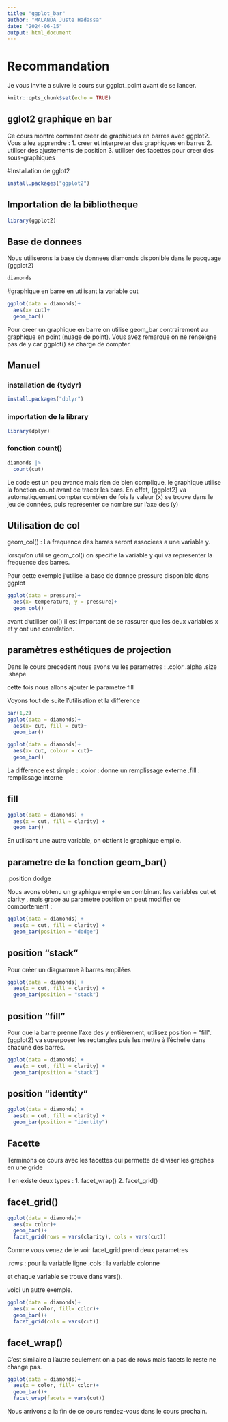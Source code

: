 ```yaml
---
title: "ggplot_bar"
author: "MALANDA Juste Hadassa"
date: "2024-06-15"
output: html_document
---
```

# Recommandation
Je vous invite a suivre le cours sur ggplot_point avant de se lancer.

```r
knitr::opts_chunk$set(echo = TRUE)
```

## gglot2 graphique en bar
Ce cours montre comment creer de graphiques en barres avec ggplot2.
Vous allez apprendre : 
  1. creer et interpreter des graphiques en barres
  2. utiliser des ajustements de position
  3. utiliser des facettes pour creer des sous-graphiques

#Installation de gglot2

```r
install.packages("ggplot2")
```

## Importation de la bibliotheque

```r
library(ggplot2)
```


## Base de donnees

Nous utiliserons la base de donnees diamonds disponible dans le pacquage {ggplot2}

```r
diamonds
```

#graphique en barre en utilisant la variable cut

```r
ggplot(data = diamonds)+
  aes(x= cut)+
  geom_bar()
```

Pour creer un graphique en barre on utilise geom_bar contrairement au graphique en point (nuage de point).
Vous avez remarque on ne renseigne pas de y car ggplot() se charge de compter.

## Manuel
### installation de {tydyr} 
```r
install.packages("dplyr")
```

### importation de la library
```r
library(dplyr)
```

### fonction count()
```r
diamonds |>
  count(cut)
```
Le code est un peu avance mais rien de bien complique, le graphique utilise la fonction count avant de tracer les bars. En effet, {ggplot2} va automatiquement compter combien de fois la valeur (x) se trouve dans le jeu de données, puis représenter ce nombre sur l’axe des (y)

## Utilisation de col
geom_col() : La frequence des barres seront associees a une variable y.

lorsqu'on utilise geom_col()  on specifie la variable y qui va representer la frequence des barres.

Pour cette exemple j'utilise la base de donnee pressure disponible dans ggplot

```r
ggplot(data = pressure)+
  aes(x= temperature, y = pressure)+
  geom_col()
```
avant d'utiliser col() il est important de se rassurer que les deux variables x et y ont une correlation.

## paramètres esthétiques de projection
Dans le cours precedent nous avons vu les parametres :
  .color 
  .alpha
  .size
  .shape
  
  cette fois nous allons ajouter le parametre fill
  
Voyons tout de suite l'utilisation et la difference

```r
par(1,2)
ggplot(data = diamonds)+
  aes(x= cut, fill = cut)+
  geom_bar()

ggplot(data = diamonds)+
  aes(x= cut, colour = cut)+
  geom_bar()
```

La difference est simple : 
  .color : donne un remplissage externe
  .fill : remplissage interne
  
## fill 

```r
ggplot(data = diamonds) +
  aes(x = cut, fill = clarity) +
  geom_bar()
```

En utilisant une autre variable, on obtient le graphique empile.

## parametre de la fonction geom_bar()

  .position dodge
  
Nous avons obtenu un graphique empile en combinant les variables cut et clarity
, mais grace au parametre position on peut modifier ce comportement : 

```r
ggplot(data = diamonds) +
  aes(x = cut, fill = clarity) +
  geom_bar(position = "dodge")
```
## position “stack”
Pour créer un diagramme à barres empilées
```r
ggplot(data = diamonds) +
  aes(x = cut, fill = clarity) +
  geom_bar(position = "stack")
```

## position “fill”
Pour que la barre prenne l’axe des y
entièrement, utilisez position = "fill". {ggplot2} va superposer les rectangles puis les mettre à l’échelle dans chacune des barres.

```r
ggplot(data = diamonds) +
  aes(x = cut, fill = clarity) +
  geom_bar(position = "stack")
```

## position "identity"

```r
ggplot(data = diamonds) +
  aes(x = cut, fill = clarity) +
  geom_bar(position = "identity")
```

## Facette
Terminons ce cours avec les facettes qui permette de diviser les graphes en une gride

Il en existe deux types :
  1. facet_wrap()
  2. facet_grid()
  
## facet_grid()

```r
ggplot(data = diamonds)+
  aes(x= color)+
  geom_bar()+
  facet_grid(rows = vars(clarity), cols = vars(cut))
```
  Comme vous venez de le voir facet_grid prend deux parametres
  
  .rows : pour la variable ligne
  .cols : la variable colonne
  
  et chaque variable se trouve dans vars().
  
  voici un autre exemple.
  
```r
ggplot(data = diamonds)+
  aes(x = color, fill= color)+
  geom_bar()+
  facet_grid(cols = vars(cut))
```

## facet_wrap()

C'est similaire a l'autre seulement on a pas de rows mais facets le reste ne change pas.

```r
ggplot(data = diamonds)+
  aes(x = color, fill= color)+
  geom_bar()+
  facet_wrap(facets = vars(cut))
```

Nous arrivons a la fin de ce cours rendez-vous dans le cours prochain. 
  
